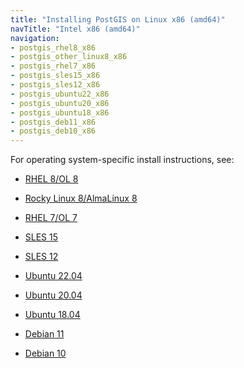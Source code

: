 ```yaml
---
title: "Installing PostGIS on Linux x86 (amd64)"
navTitle: "Intel x86 (amd64)"
navigation:
- postgis_rhel8_x86
- postgis_other_linux8_x86
- postgis_rhel7_x86
- postgis_sles15_x86
- postgis_sles12_x86
- postgis_ubuntu22_x86
- postgis_ubuntu20_x86
- postgis_ubuntu18_x86
- postgis_deb11_x86
- postgis_deb10_x86
---
```


For operating system-specific install instructions, see:

  - [RHEL 8/OL 8](postgis_rhel8_x86) 

  - [Rocky Linux 8/AlmaLinux 8](postgis_other_linux8_x86)
  - [RHEL 7/OL 7](postgis_rhel7_x86)
  - [SLES 15](postgis_sles15_x86)
  - [SLES 12](postgis_sles12_x86)
  - [Ubuntu 22.04](postgis_ubuntu22_x86)
  - [Ubuntu 20.04](postgis_ubuntu20_x86)
  - [Ubuntu 18.04](postgis_ubuntu18_x86)
  - [Debian 11](08b_postgis_deb11_x86)
  - [Debian 10](postgis_deb10_x86)

